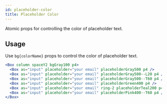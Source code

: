 ```yaml
---
id: placeholder-color
title: Placeholder Color
---
```


Atomic props for controlling the color of placeholder text.

## Usage

Use `bg{colorName}` props to control the color of placeholder text.

```jsx live
<Box column spaceY2 bgGray100 p4>
  <Box as="input" placeholder="your email" placeholderGray500 p4 />
  <Box as="input" placeholder="your email" placeholderGray500--L20 p4 />
  <Box as="input" placeholder="your email" placeholderGray500--T60 p4 />
  <Box as="input" placeholder="your email" placeholderGreen400 p4 />
  <Box as="input" placeholder="your email" ring-2 placeholderTeal200 p4 />
  <Box as="input" placeholder="your email" placeholderPink400--T60 p4 />
</Box>
```
